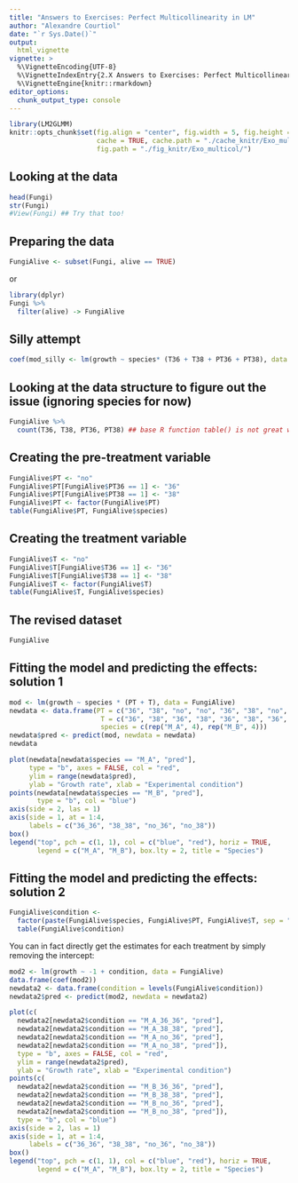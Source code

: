 ```yaml
---
title: "Answers to Exercises: Perfect Multicollinearity in LM"
author: "Alexandre Courtiol"
date: "`r Sys.Date()`"
output: 
  html_vignette
vignette: >
  %\VignetteEncoding{UTF-8}
  %\VignetteIndexEntry{2.X Answers to Exercises: Perfect Multicollinearity in LM}
  %\VignetteEngine{knitr::rmarkdown}
editor_options: 
  chunk_output_type: console
---
```

```r
library(LM2GLMM)
knitr::opts_chunk$set(fig.align = "center", fig.width = 5, fig.height = 5,
                      cache = TRUE, cache.path = "./cache_knitr/Exo_multicol/",
                      fig.path = "./fig_knitr/Exo_multicol/")
```

## Looking at the data

```r
head(Fungi)
str(Fungi)
#View(Fungi) ## Try that too!
```

## Preparing the data

```r
FungiAlive <- subset(Fungi, alive == TRUE)
```

or
```r
library(dplyr)
Fungi %>%
  filter(alive) -> FungiAlive
```

## Silly attempt

```r
coef(mod_silly <- lm(growth ~ species* (T36 + T38 + PT36 + PT38), data = FungiAlive))
```

## Looking at the data structure to figure out the issue (ignoring species for now)

```r
FungiAlive %>%
  count(T36, T38, PT36, PT38) ## base R function table() is not great with many dimensions
```


## Creating the pre-treatment variable

```r
FungiAlive$PT <- "no"
FungiAlive$PT[FungiAlive$PT36 == 1] <- "36"
FungiAlive$PT[FungiAlive$PT38 == 1] <- "38"
FungiAlive$PT <- factor(FungiAlive$PT)
table(FungiAlive$PT, FungiAlive$species)
```

## Creating the treatment variable

```r
FungiAlive$T <- "no"
FungiAlive$T[FungiAlive$T36 == 1] <- "36"
FungiAlive$T[FungiAlive$T38 == 1] <- "38"
FungiAlive$T <- factor(FungiAlive$T)
table(FungiAlive$T, FungiAlive$species)
```


## The revised dataset

```r
FungiAlive
```


## Fitting the model and predicting the effects: solution 1

```r
mod <- lm(growth ~ species * (PT + T), data = FungiAlive)
newdata <- data.frame(PT = c("36", "38", "no", "no", "36", "38", "no", "no"),
                       T = c("36", "38", "36", "38", "36", "38", "36", "38"),
                       species = c(rep("M_A", 4), rep("M_B", 4)))
newdata$pred <- predict(mod, newdata = newdata)
newdata
```


```r
plot(newdata[newdata$species == "M_A", "pred"],
     type = "b", axes = FALSE, col = "red",
     ylim = range(newdata$pred),
     ylab = "Growth rate", xlab = "Experimental condition")
points(newdata[newdata$species == "M_B", "pred"],
       type = "b", col = "blue")
axis(side = 2, las = 1)
axis(side = 1, at = 1:4,
     labels = c("36_36", "38_38", "no_36", "no_38"))
box()
legend("top", pch = c(1, 1), col = c("blue", "red"), horiz = TRUE,
       legend = c("M_A", "M_B"), box.lty = 2, title = "Species")
```


## Fitting the model and predicting the effects: solution 2

```r
FungiAlive$condition <-
  factor(paste(FungiAlive$species, FungiAlive$PT, FungiAlive$T, sep = "_"))
  table(FungiAlive$condition)
```

You can in fact directly get the estimates for each treatment by simply removing the intercept:
```r
mod2 <- lm(growth ~ -1 + condition, data = FungiAlive)
data.frame(coef(mod2))
newdata2 <- data.frame(condition = levels(FungiAlive$condition))
newdata2$pred <- predict(mod2, newdata = newdata2)
```

```r
plot(c(
  newdata2[newdata2$condition == "M_A_36_36", "pred"],
  newdata2[newdata2$condition == "M_A_38_38", "pred"],
  newdata2[newdata2$condition == "M_A_no_36", "pred"],
  newdata2[newdata2$condition == "M_A_no_38", "pred"]),
  type = "b", axes = FALSE, col = "red",
  ylim = range(newdata2$pred),
  ylab = "Growth rate", xlab = "Experimental condition")
points(c(
  newdata2[newdata2$condition == "M_B_36_36", "pred"],
  newdata2[newdata2$condition == "M_B_38_38", "pred"],
  newdata2[newdata2$condition == "M_B_no_36", "pred"],
  newdata2[newdata2$condition == "M_B_no_38", "pred"]),
  type = "b", col = "blue")
axis(side = 2, las = 1)
axis(side = 1, at = 1:4,
     labels = c("36_36", "38_38", "no_36", "no_38"))
box()
legend("top", pch = c(1, 1), col = c("blue", "red"), horiz = TRUE,
       legend = c("M_A", "M_B"), box.lty = 2, title = "Species")
```


